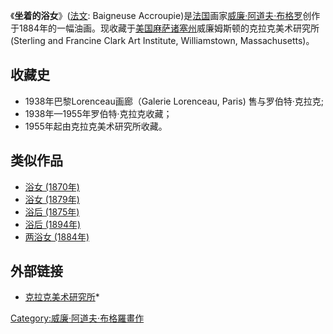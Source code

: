 {{Painting| image_file=William-Adolphe Bouguereau (1825-1905) - Seated Nude (1884).jpg
| title=Baigneuse Accroupie
|zh_title=坐着的浴女 (1884年)
| artist=[[威廉·阿道夫·布格罗|威廉·阿道夫·布格罗]]
| year=1884年
| type=[[油画|油画]]
| height_metric= 116.5
| width_metric= 89
| city=威廉姆斯顿
| museum=克拉克美术研究所}}

《'''坐着的浴女'''》([[法文|法文]]: Baigneuse Accroupie)是[[法国|法国]]画家[[威廉·阿道夫·布格罗|威廉·阿道夫·布格罗]]创作于1884年的一幅油画。现收藏于[[美国|美国]][[麻萨诸塞州|麻萨诸塞州]]威廉姆斯顿的克拉克美术研究所 (Sterling and Francine Clark Art Institute, Williamstown, Massachusetts)。

==收藏史==
*1938年巴黎Lorenceau画廊（Galerie Lorenceau, Paris) 售与罗伯特·克拉克; 
*1938年—1955年罗伯特·克拉克收藏；
*1955年起由克拉克美术研究所收藏。

==类似作品==
*[[浴女_(1870年)|浴女 (1870年)]]
*[[浴女_(1879年)|浴女 (1879年)]]
*[[浴后_(1875年)|浴后 (1875年)]]
*[[浴后_(1894年)|浴后 (1894年)]]
*[[两浴女_(1884年)|两浴女 (1884年)]]

== 外部链接 ==
*[http://www.clarkart.edu/ 克拉克美术研究所]* {{Wayback|url=http://www.clarkart.edu/ |date=20110223091233 }}

{{paint-stub}}
[[Category:威廉·阿道夫·布格羅畫作|Category:威廉·阿道夫·布格羅畫作]]
